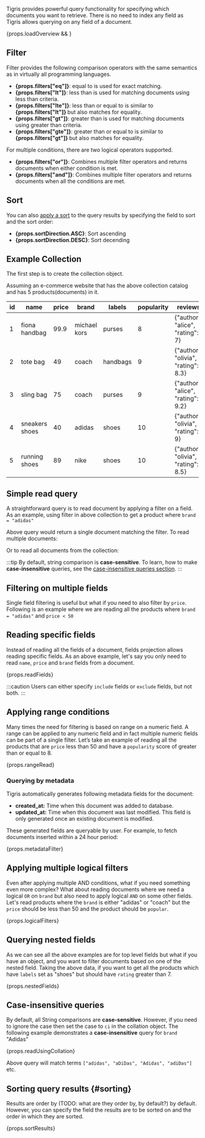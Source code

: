 
Tigris provides powerful query functionality for specifying which documents you want to retrieve. There is no need to
index any field as Tigris allows querying on any field of a document.

<div>{props.loadOverview && <QueryingOverview />}</div>

## Filter

Filter provides the following comparison operators with the same semantics as in virtually all programming languages.

- <b>{props.filters["eq"]}</b>: equal to is used for exact matching.
- <b>{props.filters["lt"]}</b>: less than is used for matching documents using
  less than criteria.
- <b>{props.filters["lte"]}</b>: less than or equal to is similar to <b>
    {props.filters["lt"]}
  </b> but also matches for equality.
- <b>{props.filters["gt"]}</b>: greater than is used for matching documents
  using greater than criteria.
- <b>{props.filters["gte"]}</b>: greater than or equal to is similar to <b>
    {props.filters["gt"]}
  </b> but also matches for equality.

For multiple conditions, there are two logical operators supported.

- <b>{props.filters["or"]}</b>: Combines multiple filter operators and returns
  documents when either condition is met.
- <b>{props.filters["and"]}</b>: Combines multiple filter operators and returns
  documents when all the conditions are met.

## Sort

You can also [apply a sort](#sorting) to the query results by specifying the field to sort and the sort order:

- <b>{props.sortDirection.ASC}</b>: Sort ascending
- <b>{props.sortDirection.DESC}</b>: Sort decending

## Example Collection

The first step is to create the collection object.

<AsyncCodeBlock
  codeLang={props.codeLang}
  defaultExample={props.createCollection}
  asyncExample={props.asyncCreateCollection}
/>

Assuming an e-commerce website that has the above collection catalog and has 5 products(documents) in it.

| id  | name           | price | brand        | labels   | popularity | reviews                             |
| --- | -------------- | ----- | ------------ | -------- | ---------- | ----------------------------------- |
| 1   | fiona handbag  | 99.9  | michael kors | purses   | 8          | {"author": "alice", "rating": 7}    |
| 2   | tote bag       | 49    | coach        | handbags | 9          | {"author": "olivia", "rating": 8.3} |
| 3   | sling bag      | 75    | coach        | purses   | 9          | {"author": "alice", "rating": 9.2}  |
| 4   | sneakers shoes | 40    | adidas       | shoes    | 10         | {"author": "olivia", "rating": 9}   |
| 5   | running shoes  | 89    | nike         | shoes    | 10         | {"author": "olivia", "rating": 8.5} |

## Simple read query

A straightforward query is to read document by applying a filter on a field. As an example, using filter
in above collection to get a product where `brand = "adidas"`

<AsyncCodeBlock
  codeLang={props.codeLang}
  defaultExample={props.readOne}
  asyncExample={props.asyncReadOne}
/>

Above query would return a single document matching the filter. To read multiple documents:

<AsyncCodeBlock
  codeLang={props.codeLang}
  defaultExample={props.readMany}
  asyncExample={props.asyncReadMany}
/>

Or to read all documents from the collection:

<AsyncCodeBlock
  codeLang={props.codeLang}
  defaultExample={props.readAll}
  asyncExample={props.asyncReadAll}
/>

:::tip
By default, string comparison is **case-sensitive**. To learn, how to make **case-insensitive** queries,
see the [case-insensitive queries section](#case-insensitive-queries).
:::

<CursorFundamentalsBox codeLang={props.codeLang} />

## Filtering on multiple fields

Single field filtering is useful but what if you need to also filter by `price`. Following is an example where we are
reading all the products where `brand = "adidas"` and `price < 50`

<AsyncCodeBlock
  codeLang={props.codeLang}
  defaultExample={props.multipleFields}
  asyncExample={props.asyncMultipleFields}
/>

## Reading specific fields

Instead of reading all the fields of a document, fields projection allows reading specific fields. As an above example,
let's say you only need to read `name`, `price` and `brand` fields from a document.

<CodeBlock language={props.codeLang}>{props.readFields}</CodeBlock>

:::caution
Users can either specify `include` fields or `exclude` fields, but not both.
:::

## Applying range conditions

Many times the need for filtering is based on range on a numeric field. A range can be applied to any numeric field and
in fact multiple numeric fields can be part of a single filter. Let’s take an example of reading all the products that
are `price` less than 50 and have a `popularity` score of greater than or equal to 8.

<CodeBlock language={props.codeLang}>{props.rangeRead}</CodeBlock>

### Querying by metadata

Tigris automatically generates following metadata fields for the document:

- **created_at:** Time when this document was added to database.
- **updated_at:** Time when this document was last modified. This field is only generated once an existing document is modified.

These generated fields are queryable by user. For example, to fetch documents inserted within a 24 hour period:

<CodeBlock language={props.codeLang}>{props.metadataFilter}</CodeBlock>

## Applying multiple logical filters

Even after applying multiple AND conditions, what if you need something even more complex? What about reading documents
where we need a logical `OR` on `brand` but also need to apply logical `AND` on some other fields. Let's read products where the
`brand` is either "adidas" or "coach" but the `price` should be less than 50 and the product should be `popular`.

<CodeBlock language={props.codeLang}>{props.logicalFilters}</CodeBlock>

## Querying nested fields

As we can see all the above examples are for top level fields but what if you have an object, and you want to filter
documents based on one of the nested field. Taking the above data, if you want to get all the products which have `labels`
set as "shoes" but should have `rating` greater than 7.

<CodeBlock language={props.codeLang}>{props.nestedFields}</CodeBlock>

## Case-insensitive queries

By default, all String comparisons are **case-sensitive**. However, if you need to ignore the case
then set the case to `ci` in the collation object. The following example demonstrates a **case-insensitive**
query for `brand` "Adidas"

<CodeBlock language={props.codeLang}>{props.readUsingCollation}</CodeBlock>

Above query will match terms `["adidas", "aDiDas", "Adidas", "adiDas"]` etc.

## Sorting query results {#sorting}

Results are order by (TODO: what are they order by, by default?) by default. However, you can specify the field the results are to be sorted on and the order in which they are sorted.

<CodeBlock language={props.codeLang}>{props.sortResults}</CodeBlock>
